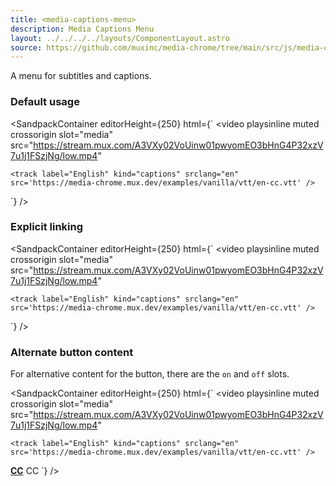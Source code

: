 ```yaml
---
title: <media-captions-menu>
description: Media Captions Menu
layout: ../../../../layouts/ComponentLayout.astro
source: https://github.com/muxinc/media-chrome/tree/main/src/js/media-captions-menu.js
---
```



A menu for subtitles and captions.

### Default usage

<SandpackContainer
  editorHeight={250}
  html={`<media-controller defaultsubtitles>
  <video
    playsinline muted crossorigin
    slot="media"
    src="https://stream.mux.com/A3VXy02VoUinw01pwyomEO3bHnG4P32xzV7u1j1FSzjNg/low.mp4"
  >
    <track label="English" kind="captions" srclang="en" src='https://media-chrome.mux.dev/examples/vanilla/vtt/en-cc.vtt' />
  </video>
  <media-captions-menu hidden anchor="auto"></media-captions-menu>
  <media-captions-menu-button></media-captions-menu-button>
</media-controller>`}
/>

### Explicit linking

<SandpackContainer
  editorHeight={250}
  html={`<media-controller defaultsubtitles>
  <video
    playsinline muted crossorigin
    slot="media"
    src="https://stream.mux.com/A3VXy02VoUinw01pwyomEO3bHnG4P32xzV7u1j1FSzjNg/low.mp4"
  >
    <track label="English" kind="captions" srclang="en" src='https://media-chrome.mux.dev/examples/vanilla/vtt/en-cc.vtt' />
  </video>
  <media-captions-menu hidden id="menu1" anchor="menu-button1"></media-captions-menu>
  <media-captions-menu-button id="menu-button1" invoketarget="menu1"></media-captions-menu-button>
</media-controller>`}
/>

### Alternate button content

For alternative content for the button, there are the `on` and `off` slots.

<SandpackContainer
  editorHeight={250}
  html={`<media-controller defaultsubtitles>
  <video
    playsinline muted crossorigin
    slot="media"
    src="https://stream.mux.com/A3VXy02VoUinw01pwyomEO3bHnG4P32xzV7u1j1FSzjNg/low.mp4"
  >
    <track label="English" kind="captions" srclang="en" src='https://media-chrome.mux.dev/examples/vanilla/vtt/en-cc.vtt' />
  </video>
  <media-captions-menu hidden anchor="auto"></media-captions-menu>
  <media-captions-menu-button>
    <span slot="on"><b><u>CC</u></b></span>
    <span slot="off">CC</span>
  </media-captions-menu-button>
</media-controller>`}
/>
